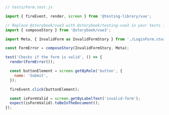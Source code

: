 ```js
// tests/Form.test.js

import { fireEvent, render, screen } from '@testing-library/vue';

// Replace @storybook/vue3 with @storybook/testing-vue3 in your tests if you're using the addon
import { composeStory } from '@storybook/vue3';

import Meta, { InvalidForm as InvalidFormStory } from './LoginForm.stories'; //👈 Our stories imported here.

const FormError = composeStory(InvalidFormStory, Meta);

test('Checks if the form is valid', () => {
  render(FormError());

  const buttonElement = screen.getByRole('button', {
    name: 'Submit',
  });

  fireEvent.click(buttonElement);

  const isFormValid = screen.getByLabelText('invalid-form');
  expect(isFormValid).toBeInTheDocument();
});
```
